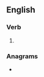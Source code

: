 ==English==

===Verb===
{{head|en|verb form}}

# {{en-past of|berime}}

===Anagrams===
* {{anagrams|en|a=bdeeimr|bemired|imbreed}}